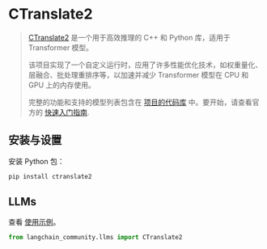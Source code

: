 # CTranslate2

>[CTranslate2](https://opennmt.net/CTranslate2/quickstart.html) 是一个用于高效推理的 C++ 和 Python 库，适用于 Transformer 模型。
>
>该项目实现了一个自定义运行时，应用了许多性能优化技术，如权重量化、层融合、批处理重排序等，以加速并减少 Transformer 模型在 CPU 和 GPU 上的内存使用。
>
>完整的功能和支持的模型列表包含在 [项目的代码库](https://opennmt.net/CTranslate2/guides/transformers.html) 中。要开始，请查看官方的 [快速入门指南](https://opennmt.net/CTranslate2/quickstart.html).

## 安装与设置

安装 Python 包：

```bash
pip install ctranslate2
```

## LLMs

查看 [使用示例](/docs/integrations/llms/ctranslate2)。

```python
from langchain_community.llms import CTranslate2
```